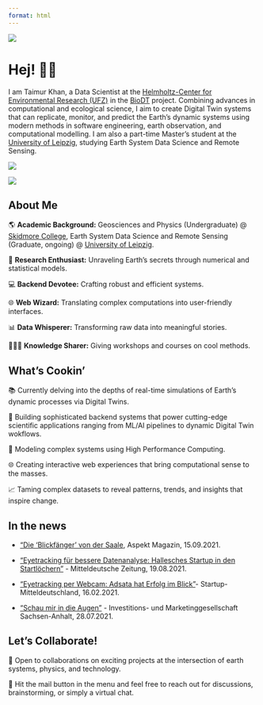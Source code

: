 ```yaml
---
format: html
---
```

::: {layout="[21,79]" .profile-header}

![](images/taimur.jpeg){.profile-pic}

# Hej! 👋🏽 
I am Taimur Khan, a Data Scientist at the [Helmholtz-Center for Environmental Research (UFZ)](https://www.ufz.de/index.php?en=33573) in the [BioDT](https://biodt.eu) project. Combining advances in computational and ecological science, I aim to create Digital Twin systems that can replicate, monitor, and predict the Earth's dynamic systems using modern methods in software engineering, earth observation, and computational modelling. I am also a part-time Master's student at the [University of Leipzig](https://www.uni-leipzig.de/studium/vor-dem-studium/studienangebot/studiengang/course/show/earth-system-data-science-and-remote-sensing-m-sc), studying Earth System Data Science and Remote Sensing. 

:::

 <a href="https://www.linkedin.com/in/taimur-h-khan/">
    <img src="https://img.shields.io/badge/linkedin-%230077B5.svg?&style=for-the-badge&logo=linkedin&logoColor=white" />
  </a>
 
  <a href="https://github.com/thisistaimur">
    <img src="https://img.shields.io/badge/github-%23121011.svg?style=for-the-badge&logo=github&logoColor=white)" />
  </a>

## About Me

🌎 **Academic Background:** Geosciences and Physics (Undergraduate) @ [Skidmore College](https://www.skidmore.edu), Earth System Data Science and Remote Sensing (Graduate, ongoing) @ [University of Leipzig](https://www.uni-leipzig.de).

🔬 **Research Enthusiast:** Unraveling Earth's secrets through numerical and statistical models.

💻 **Backend Devotee:** Crafting robust and efficient systems.

🌐 **Web Wizard:** Translating complex computations into user-friendly interfaces.

📊 **Data Whisperer:** Transforming raw data into meaningful stories.

👨🏻‍🏫 **Knowledge Sharer:** Giving workshops and courses on cool methods.

## What's Cookin'

📚 Currently delving into the depths of real-time simulations of Earth's dynamic processes via Digital Twins.

🔧 Building sophisticated backend systems that power cutting-edge scientific applications ranging from ML/AI pipelines to dynamic Digital Twin wokflows.

🧮 Modeling complex systems using High Performance Computing.

🌐 Creating interactive web experiences that bring computational sense to the masses.

📈 Taming complex datasets to reveal patterns, trends, and insights that inspire change.

## In the news

- ["Die 'Blickfänger' von der Saale](https://issuu.com/aspekt-magazin/docs/aspekt_09_2021_es/s/13541949), Aspekt Magazin, 15.09.2021.
  
- [“Eyetracking für bessere Datenanalyse: Hallesches Startup in den Startlöchern”](https://www.mz.de/lokal/halle-saale/eyetracking-fur-bessere-datenanalyse-hallesches-startup-in-den-startlochern-1708417) - Mitteldeutsche Zeitung, 19.08.2021.


- [“Eyetracking per Webcam: Adsata hat Erfolg im Blick”](https://startup-mitteldeutschland.de/adsata-eyetracking-per-webcam/)-  Startup-Mitteldeutschland, 16.02.2021.


- [“Schau mir in die Augen”](https://www.investieren-in-sachsen-anhalt.de/report-invest/schau-mir-in-die-augen) - Investitions- und Marketinggesellschaft Sachsen-Anhalt, 28.07.2021.



## Let's Collaborate!

🌱 Open to collaborations on exciting projects at the intersection of earth systems, physics, and technology.

💬 Hit the mail button in the menu and feel free to reach out for discussions, brainstorming, or simply a virtual chat.

 
